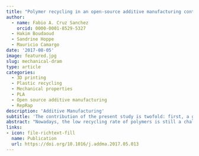 ```yaml
---
title: "Polymer recycling in an open-source additive manufacturing context: Mechanical issues"
author: 
  - name: Fabio A. Cruz Sanchez
    orcid: 0000-0001-8529-5327
  - Hakim Boudaoud
  - Sandrine Hoppe
  - Mauricio Camargo 
date: '2017-08-05'
image: featured.jpg
slug: mechanical-dram
type: article
categories:
  - 3D printing 
  - Plastic recycling 
  - Mechanical properties 
  - PLA 
  - Open source additive manufacturing 
  - RepRap
description: 'Additive Manufacturing'
subtitle: 'The contribution of the present study is twofold: first, a general methodology to evaluate the recyclability of thermoplastics used as feedstock in open-source 3D printing machines is proposed. Then, the proposed methodology is applied to the recycling study of polylactic acid (PLA) material addressed to the fused filament fabrication (FFF) technique, which is currently the most widely used.'
abstract: "Nowadays, the low recycling rate of polymers is still a challenge to humankind due to energy, economic and logistical issues. In the context of additive manufacturing, there is an exponential use of thermoplastic materials in the industrial and public open-source additive manufacturing sector, leading to an increase in global polymer consumption and waste generation. However, the coupling of the open-source 3D printers with polymer processing could potentially offer the basis for a new paradigm of distributed recycling process. It could be a complementary alternative to the traditional paradigm of centralized recycling of polymers, which is often uneconomical and energy intensive due to transportation embodied energy. In order to achieve this goal, a first step is to prove the technical feasibility to recycle thermoplastic material intended for open-source 3D printing feedstock. The contribution of the present study is twofold: first, a general methodology to evaluate the recyclability of thermoplastics used as feedstock in open-source 3D printing machines is proposed. Then, the proposed methodology is applied to the recycling study of polylactic acid (PLA) material addressed to the fused filament fabrication (FFF) technique, which is currently the most widely used. The main results of this application contribute to the understanding of the influence of the material's physico-chemical degradation on its mechanical properties as well as its potential distributed recyclability."
links:
- icon: file-richtext-fill
  name: Publication
  url: https://doi.org/10.1016/j.addma.2017.05.013
---
```




